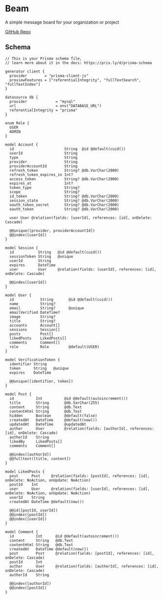 # Beam

A simple message board for your organization or project

[GitHub Repo](https://github.com/planetscale/beam)

## Schema

```prisma
// This is your Prisma schema file,
// learn more about it in the docs: https://pris.ly/d/prisma-schema

generator client {
  provider        = "prisma-client-js"
  previewFeatures = ["referentialIntegrity", "fullTextSearch", "fullTextIndex"]
}

datasource db {
  provider             = "mysql"
  url                  = env("DATABASE_URL")
  referentialIntegrity = "prisma"
}

enum Role {
  USER
  ADMIN
}

model Account {
  id                       String  @id @default(cuid())
  userId                   String
  type                     String
  provider                 String
  providerAccountId        String
  refresh_token            String? @db.VarChar(2000)
  refresh_token_expires_in Int?
  access_token             String? @db.VarChar(2000)
  expires_at               Int?
  token_type               String?
  scope                    String?
  id_token                 String? @db.VarChar(2000)
  session_state            String? @db.VarChar(2000)
  oauth_token_secret       String? @db.VarChar(2000)
  oauth_token              String? @db.VarChar(2000)

  user User @relation(fields: [userId], references: [id], onDelete: Cascade)

  @@unique([provider, providerAccountId])
  @@index([userId])
}

model Session {
  id           String   @id @default(cuid())
  sessionToken String   @unique
  userId       String
  expires      DateTime
  user         User     @relation(fields: [userId], references: [id], onDelete: Cascade)

  @@index([userId])
}

model User {
  id            String       @id @default(cuid())
  name          String?
  email         String?      @unique
  emailVerified DateTime?
  image         String?
  title         String?
  accounts      Account[]
  sessions      Session[]
  posts         Post[]
  likedPosts    LikedPosts[]
  comments      Comment[]
  role          Role         @default(USER)
}

model VerificationToken {
  identifier String
  token      String   @unique
  expires    DateTime

  @@unique([identifier, token])
}

model Post {
  id          Int          @id @default(autoincrement())
  title       String       @db.VarChar(255)
  content     String       @db.Text
  contentHtml String       @db.Text
  hidden      Boolean      @default(false)
  createdAt   DateTime     @default(now())
  updatedAt   DateTime     @updatedAt
  author      User         @relation(fields: [authorId], references: [id], onDelete: Cascade)
  authorId    String
  likedBy     LikedPosts[]
  comments    Comment[]

  @@index([authorId])
  @@fulltext([title, content])
}

model LikedPosts {
  post      Post     @relation(fields: [postId], references: [id], onDelete: NoAction, onUpdate: NoAction)
  postId    Int
  user      User     @relation(fields: [userId], references: [id], onDelete: NoAction, onUpdate: NoAction)
  userId    String
  createdAt DateTime @default(now())

  @@id([postId, userId])
  @@index([postId])
  @@index([userId])
}

model Comment {
  id          Int      @id @default(autoincrement())
  content     String   @db.Text
  contentHtml String   @db.Text
  createdAt   DateTime @default(now())
  post        Post     @relation(fields: [postId], references: [id], onDelete: Cascade)
  postId      Int
  author      User     @relation(fields: [authorId], references: [id], onDelete: Cascade)
  authorId    String

  @@index([authorId])
  @@index([postId])
}
```

